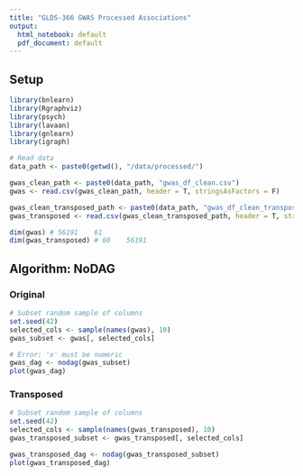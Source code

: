 ```yaml
---
title: "GLDS-366 GWAS Processed Associations"
output:
  html_notebook: default
  pdf_document: default
---
```


## Setup 

```r
library(bnlearn)
library(Rgraphviz)
library(psych)
library(lavaan)
library(gnlearn)
library(igraph)
```

```r
# Read data
data_path <- paste0(getwd(), "/data/processed/")

gwas_clean_path <- paste0(data_path, "gwas_df_clean.csv")
gwas <- read.csv(gwas_clean_path, header = T, stringsAsFactors = F)

gwas_clean_transposed_path <- paste0(data_path, "gwas_df_clean_transposed.csv")
gwas_transposed <- read.csv(gwas_clean_transposed_path, header = T, stringsAsFactors = F)
```

```r
dim(gwas) # 56191    61
dim(gwas_transposed) # 60    56191
```

## Algorithm: NoDAG

### Original

```r
# Subset random sample of columns
set.seed(42)
selected_cols <- sample(names(gwas), 10)
gwas_subset <- gwas[, selected_cols]
```

```r
# Error: 'x' must be numeric
gwas_dag <- nodag(gwas_subset)
plot(gwas_dag)
```

### Transposed

```r
# Subset random sample of columns
set.seed(42)
selected_cols <- sample(names(gwas_transposed), 10)
gwas_transposed_subset <- gwas_transposed[, selected_cols]
```

```r
gwas_transposed_dag <- nodag(gwas_transposed_subset)
plot(gwas_transposed_dag)
```